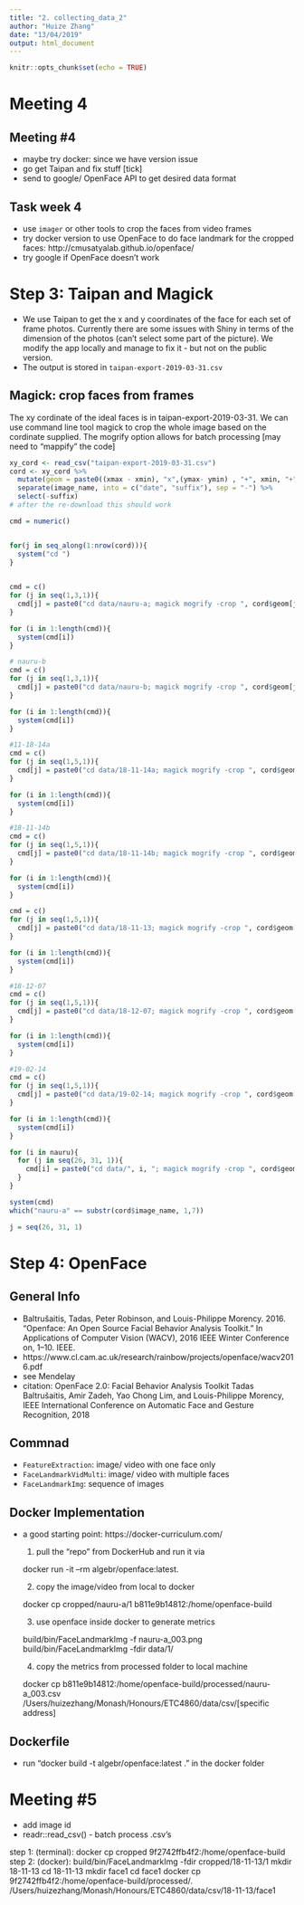 ```yaml
---
title: "2. collecting_data_2"
author: "Huize Zhang"
date: "13/04/2019"
output: html_document
---
```


```r
knitr::opts_chunk$set(echo = TRUE)
```

# Meeting 4
## Meeting #4
- maybe try docker: since we have version issue 
- go get Taipan and fix stuff [tick]
- send to google/ OpenFace API to get desired data format

## Task week 4
- use `imager` or other tools to crop the faces from video frames 
- try docker version to use OpenFace to do face landmark for the cropped faces: http://cmusatyalab.github.io/openface/
- try google if OpenFace doesn't work 


# Step 3: Taipan and Magick
- We use Taipan to get the x and y coordinates of the face for each set of frame photos. Currently there are some issues with Shiny in terms of the dimension of the photos (can't select some part of the picture). We modify the app locally and manage to fix it - but not on the public version. 
- The output is stored in `taipan-export-2019-03-31.csv`


## Magick: crop faces from frames
The xy cordinate of the ideal faces is in taipan-export-2019-03-31. We can use command line tool magick to crop the whole image based on the cordinate supplied. The mogrify option allows for batch processing [may need to "mappify" the code]
```r

xy_cord <- read_csv("taipan-export-2019-03-31.csv")
cord <- xy_cord %>% 
  mutate(geom = paste0((xmax - xmin), "x",(ymax- ymin) , "+", xmin, "+", ymin)) %>% 
  separate(image_name, into = c("date", "suffix"), sep = "-") %>% 
  select(-suffix)
# after the re-download this should work 

cmd = numeric()


for(j in seq_along(1:nrow(cord))){
  system("cd ")
}  
  
```

```r

cmd = c()
for (j in seq(1,3,1)){
  cmd[j] = paste0("cd data/nauru-a; magick mogrify -crop ", cord$geom[j + 25], " -path ../cropped/nauru-a", "/", j, " *.png")
}

for (i in 1:length(cmd)){
  system(cmd[i])
}

# nauru-b
cmd = c()
for (j in seq(1,3,1)){
  cmd[j] = paste0("cd data/nauru-b; magick mogrify -crop ", cord$geom[j + 28], " -path ../cropped/nauru-b", "/", j, " *.png")
}

for (i in 1:length(cmd)){
  system(cmd[i])
}

#11-18-14a
cmd = c()
for (j in seq(1,5,1)){
  cmd[j] = paste0("cd data/18-11-14a; magick mogrify -crop ", cord$geom[j], " -path ../cropped/18-11-14a", "/", j, " *.png")
}

for (i in 1:length(cmd)){
  system(cmd[i])
}

#18-11-14b
cmd = c()
for (j in seq(1,5,1)){
  cmd[j] = paste0("cd data/18-11-14b; magick mogrify -crop ", cord$geom[j + 10], " -path ../cropped/18-11-14b", "/", j, " *.png")
}

for (i in 1:length(cmd)){
  system(cmd[i])
}

cmd = c()
for (j in seq(1,5,1)){
  cmd[j] = paste0("cd data/18-11-13; magick mogrify -crop ", cord$geom[j + 5], " -path ../cropped/18-11-13", "/", j, " *.png")
}

for (i in 1:length(cmd)){
  system(cmd[i])
}

#18-12-07
cmd = c()
for (j in seq(1,5,1)){
  cmd[j] = paste0("cd data/18-12-07; magick mogrify -crop ", cord$geom[j + 15], " -path ../cropped/18-12-07", "/", j, " *.png")
}

for (i in 1:length(cmd)){
  system(cmd[i])
}

#19-02-14
cmd = c()
for (j in seq(1,5,1)){
  cmd[j] = paste0("cd data/19-02-14; magick mogrify -crop ", cord$geom[j + 20], " -path ../cropped/19-02-14", "/", j, " *.png")
}

for (i in 1:length(cmd)){
  system(cmd[i])
}
```

```r

for (i in nauru){
  for (j in seq(26, 31, 1)){
    cmd[i] = paste0("cd data/", i, "; magick mogrify -crop ", cord$geom[j], " -path ../cropped/", i, " *.png")
  }
}

system(cmd)
which("nauru-a" == substr(cord$image_name, 1,7))

j = seq(26, 31, 1)
```

# Step 4: OpenFace

## General Info
  - Baltrušaitis,	Tadas,	Peter	Robinson,	and	Louis-Philippe	Morency.	2016.	“Openface:	An	Open	Source	Facial	Behavior	Analysis	Toolkit.”	In	Applications	of	Computer	Vision	(WACV),	2016	IEEE	Winter	Conference	on,	1–10.	IEEE.
  - https://www.cl.cam.ac.uk/research/rainbow/projects/openface/wacv2016.pdf
  - see Mendelay
  - citation: OpenFace 2.0: Facial Behavior Analysis Toolkit Tadas Baltrušaitis, Amir Zadeh, Yao Chong Lim, and Louis-Philippe Morency, IEEE International Conference on Automatic Face and Gesture Recognition, 2018

## Commnad 

  - `FeatureExtraction`: image/ video with one face only 
  - `FaceLandmarkVidMulti`: image/ video with multiple faces
  - `FaceLandmarkImg`: sequence of images 


## Docker Implementation
- a good starting point: https://docker-curriculum.com/

  1) pull the "repo" from DockerHub and run it via 
    
    docker run -it --rm algebr/openface:latest.
  
  2) copy the image/video from local to docker 
  
    docker cp cropped/nauru-a/1 b811e9b14812:/home/openface-build 
  
  3) use openface inside docker to generate metrics
  
    build/bin/FaceLandmarkImg -f nauru-a_003.png
    build/bin/FaceLandmarkImg -fdir data/1/

  4) copy the metrics from processed folder to local machine
  
    docker cp b811e9b14812:/home/openface-build/processed/nauru-a_003.csv /Users/huizezhang/Monash/Honours/ETC4860/data/csv/[specific address]


## Dockerfile
- run "docker build -t algebr/openface:latest ." in the docker folder 

# Meeting #5
- add image id 
- readr::read_csv() - batch process .csv's
 

step 1: (terminal): docker cp cropped 9f2742ffb4f2:/home/openface-build 
step 2: (docker): build/bin/FaceLandmarkImg -fdir cropped/18-11-13/1
mkdir 18-11-13
cd 18-11-13
mkdir face1
cd face1
docker cp 9f2742ffb4f2:/home/openface-build/processed/. /Users/huizezhang/Monash/Honours/ETC4860/data/csv/18-11-13/face1 

